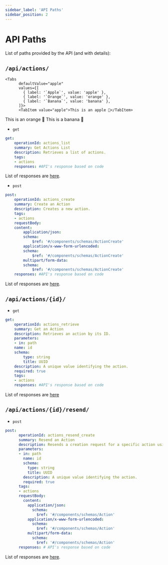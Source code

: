 ```yaml
---
sidebar_label: 'API Paths'
sidebar_position: 2
---
```


# API Paths

List of paths provided by the API (and with details):

## `/api/actions/`

    <Tabs
          defaultValue="apple"
          values={[
            { label: '`Apple`', value: 'apple' },
            { label: '`Orange`', value: 'orange' },
            { label: '`Banana`', value: 'banana' },
          ]}>
          <TabItem value="apple">This is an apple 🍎</TabItem>
  <TabItem value="orange">This is an orange 🍊</TabItem>
  <TabItem value="banana">This is a banana 🍌</TabItem>
      </Tabs>

- `get` 

```yml title: "get"
get:
    operationId: actions_list
    summary: Get Actions List
    description: Retrieves a list of actions.
    tags:
    - actions
    responses: #API's response based on code
```
List of responses are [here](/docs/album-api/api-responses#get).

- `post` 

```yml title: "post"
post:
    operationId: actions_create
    summary: Create an Action
    description: Creates a new action.
    tags:
    - actions
    requestBody:
    content:
        application/json:
        schema:
            $ref: '#/components/schemas/ActionCreate'
        application/x-www-form-urlencoded:
        schema:
            $ref: '#/components/schemas/ActionCreate'
        multipart/form-data:
        schema:
            $ref: '#/components/schemas/ActionCreate'
    responses: #API's response based on code
```
List of responses are [here](/docs/album-api/api-responses#post).

## `/api/actions/{id}/`

- `get`

```yml
get:
    operationId: actions_retrieve
    summary: Get an Action
    description: Retrieves an action by its ID.
    parameters:
    - in: path
    name: id
    schema:
        type: string
        title: UUID
    description: A unique value identifying the action.
    required: true
    tags:
    - actions
    responses: #API's response based on code
```
List of responses are [here](/docs/album-api/api-responses#get-1)

## `/api/actions/{id}/resend/`

- `post`

```yml
post:
      operationId: actions_resend_create
      summary: Resend an Action
      description: Resends a creation request for a specific action using its ID.
      parameters:
      - in: path
        name: id
        schema:
          type: string
          title: UUID
        description: A unique value identifying the action.
        required: true
      tags:
      - actions
      requestBody:
        content:
          application/json:
            schema:
              $ref: '#/components/schemas/Action'
          application/x-www-form-urlencoded:
            schema:
              $ref: '#/components/schemas/Action'
          multipart/form-data:
            schema:
              $ref: '#/components/schemas/Action'
      responses: # API's response based on code
```
List of responses are [here](/docs/album-api/api-responses#post-1).